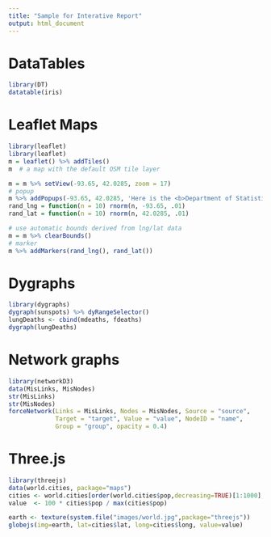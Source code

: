 ```yaml
---
title: "Sample for Interative Report"
output: html_document
---
```


# DataTables

```r
library(DT)
datatable(iris)
```

# Leaflet Maps

```r
library(leaflet)
library(leaflet)
m = leaflet() %>% addTiles()
m  # a map with the default OSM tile layer

m = m %>% setView(-93.65, 42.0285, zoom = 17)
# popup
m %>% addPopups(-93.65, 42.0285, 'Here is the <b>Department of Statistics</b>, ISU')
rand_lng = function(n = 10) rnorm(n, -93.65, .01)
rand_lat = function(n = 10) rnorm(n, 42.0285, .01)

# use automatic bounds derived from lng/lat data
m = m %>% clearBounds()
# marker
m %>% addMarkers(rand_lng(), rand_lat())
```

# Dygraphs

```r
library(dygraphs)
dygraph(sunspots) %>% dyRangeSelector()
lungDeaths <- cbind(mdeaths, fdeaths)
dygraph(lungDeaths)
```

# Network graphs

```r
library(networkD3)
data(MisLinks, MisNodes)
str(MisLinks)
str(MisNodes)
forceNetwork(Links = MisLinks, Nodes = MisNodes, Source = "source",
             Target = "target", Value = "value", NodeID = "name",
             Group = "group", opacity = 0.4)
```

# Three.js

```r
library(threejs)
data(world.cities, package="maps")
cities <- world.cities[order(world.cities$pop,decreasing=TRUE)[1:1000],]
value  <- 100 * cities$pop / max(cities$pop)

earth <- texture(system.file("images/world.jpg",package="threejs"))
globejs(img=earth, lat=cities$lat, long=cities$long, value=value)
```
